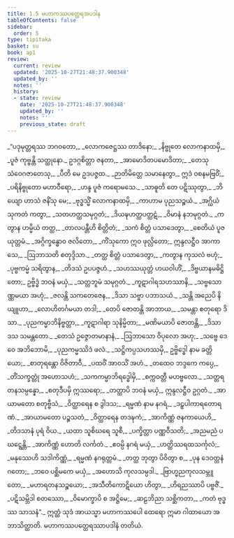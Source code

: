 ```yaml
---
title: 1.5 မဟာကဿပတ္ထေရအပဒါန
tableOfContents: false
sidebar:
  order: 5
type: tipitaka
basket: su
book: ap1
review:
  current: review
  updated: '2025-10-27T21:48:37.900348'
  updated_by: ''
  notes: ''
  history:
  - state: review
    date: '2025-10-27T21:48:37.900348'
    updated_by: ''
    notes: ''
    previous_state: draft
---
```



<ReviewStatus review={frontmatter.review} showDetails={true} />

<HypothesisAnnotation frontmatter={frontmatter} />

<DynamicBreadcrumb />

<Division number="398" book="ap1" e="ch" v="20" p="36">

<Paragraph number="409" type="verses" book="ap1">
_“ပဒုမုတ္တရဿ ဘဂဝတော,_  
_လောကဇေဋ္ဌဿ တာဒိနော;_  
_နိဗ္ဗုတေ လောကနာထမှိ,_  
_ပူဇံ ကုဗ္ဗန္တိ သတ္ထုနော._  

</Paragraph>

</Division>
<Division number="399" book="ap1" e="ch" v="20" p="36">

<Paragraph number="410" type="verses" book="ap1">
ဥဒဂ္ဂစိတ္တာ ဇနတာ,_  
_အာမောဒိတပမောဒိတာ;_  
_တေသု သံဝေဂဇာတေသု,_  
_ပီတိ မေ ဥဒပဇ္ဇထ._  

</Paragraph>

</Division>
<Division number="400" book="ap1" e="ch" v="20" p="36">

<Paragraph number="411" type="verses" book="ap1">
_ဉာတိမိတ္တေ သမာနေတွာ,_  
ဣဒံ ဝစနမဗြဝိံ;_  
_ပရိနိဗ္ဗုတော မဟာဝီရော,_  
_ဟန္ဒ ပူဇံ ကရောမသေ._  

</Paragraph>

</Division>
<Division number="401" book="ap1" e="ch" v="20" p="36">

<Paragraph number="412" type="verses" book="ap1">
_သာဓူတိ တေ ပဋိဿုတွာ,_  
_ဘိယျော ဟာသံ ဇနိံသု မေ;_  
_ဗုဒ္ဓသ္မိံ လောကနာထမှိ,_  
_ကာဟာမ ပုညသဉ္စယံ._  

</Paragraph>

</Division>
<Division number="402" book="ap1" e="ch" v="20" p="37">

<Paragraph number="413" type="verses" book="ap1">
_အဂ္ဃိယံ သုကတံ ကတွာ,_  
_သတဟတ္ထသမုဂ္ဂတံ;_  
_ဒိယဍ္ဎဟတ္ထပတ္ထဋံ,_  
_ဝိမာနံ နဘမုဂ္ဂတံ._  

</Paragraph>

</Division>
<Division number="403" book="ap1" e="ch" v="20" p="37">

<Paragraph number="414" type="verses" book="ap1">
_ကတွာန ဟမ္မိယံ တတ္ထ,_  
_တာလပန္တီဟိ စိတ္တိတံ;_  
_သကံ စိတ္တံ ပသာဒေတွာ,_  
_စေတိယံ ပူဇယုတ္တမံ._  

</Paragraph>

</Division>
<Division number="404" book="ap1" e="ch" v="20" p="37">

<Paragraph number="415" type="verses" book="ap1">
_အဂ္ဂိက္ခန္ဓောဝ ဇလိတော,_  
_ကိံသုကော ဣဝ ဖုလ္လိတော;_  
ဣန္ဒလဋ္ဌီဝ အာကာသေ,_  
_ဩဘာသတိ စတုဒ္ဒိသာ._  

</Paragraph>

</Division>
<Division number="405" book="ap1" e="ch" v="20" p="37">

<Paragraph number="416" type="verses" book="ap1">
_တတ္ထ စိတ္တံ ပသာဒေတွာ,_  
_ကတွာန ကုသလံ ဗဟုံ;_  
_ပုဗ္ဗကမ္မံ သရိတွာန,_  
_တိဒသံ ဥပပဇ္ဇဟံ._  

</Paragraph>

</Division>
<Division number="406" book="ap1" e="ch" v="20" p="37">

<Paragraph number="417" type="verses" book="ap1">
_သဟဿယုတ္တံ ဟယဝါဟိံ,_  
_ဒိဗ္ဗယာနမဓိဋ္ဌိတော;_  
ဥဗ္ဗိဒ္ဓံ ဘဝနံ မယှံ,_  
_သတ္တဘူမံ သမုဂ္ဂတံ._  

</Paragraph>

</Division>
<Division number="407" book="ap1" e="ch" v="20" p="37">

<Paragraph number="418" type="verses" book="ap1">
_ကူဋာဂါရသဟဿာနိ,_  
_သဗ္ဗသောဏ္ဏမယာ အဟုံ;_  
_ဇလန္တိ သကတေဇေန,_  
_ဒိသာ သဗ္ဗာ ပဘာသယံ._  

</Paragraph>

</Division>
<Division number="408" book="ap1" e="ch" v="20" p="37">

<Paragraph number="419" type="verses" book="ap1">
_သန္တိ အညေပိ နိယျူဟာ,_  
_လောဟိတင်္ဂမယာ တဒါ;_  
_တေပိ ဇောတန္တိ အာဘာယ,_  
_သမန္တာ စတုရော ဒိသာ._  

</Paragraph>

</Division>
<Division number="409" book="ap1" e="ch" v="20" p="37">

<Paragraph number="420" type="verses" book="ap1">
_ပုညကမ္မာဘိနိဗ္ဗတ္တာ,_  
_ကူဋာဂါရာ သုနိမ္မိတာ;_  
_မဏိမယာပိ ဇောတန္တိ,_  
_ဒိသာ ဒသ သမန္တတော._  

</Paragraph>

</Division>
<Division number="410" book="ap1" e="ch" v="20" p="37">

<Paragraph number="421" type="verses" book="ap1">
_တေသံ ဥဇ္ဇောတမာနာနံ,_  
_ဩဘာသော ဝိပုလော အဟု;_  
_သဗ္ဗေ ဒေဝေ အဘိဘောမိ,_  
_ပုညကမ္မဿိဒံ ဖလံ._  

</Paragraph>

</Division>
<Division number="411" book="ap1" e="ch" v="20" p="37">

<Paragraph number="422" type="verses" book="ap1">
_သဋ္ဌိကပ္ပသဟဿမှိ,_  
ဥဗ္ဗိဒ္ဓေါ နာမ ခတ္တိယော;_  
_စာတုရန္တော ဝိဇိတာဝီ,_  
_ပထဝိံ အာဝသိံ အဟံ._  

</Paragraph>

</Division>
<Division number="412" book="ap1" e="ch" v="20" p="37">

<Paragraph number="423" type="verses" book="ap1">
_တထေဝ ဘဒ္ဒကေ ကပ္ပေ,_  
_တိံသက္ခတ္တုံ အဟောသဟံ;_  
_သကကမ္မာဘိရဒ္ဓေါမှိ,_  
_စက္ကဝတ္တီ မဟဗ္ဗလော._  

</Paragraph>

</Division>
<Division number="413" book="ap1" e="ch" v="20" p="37">

<Paragraph number="424" type="verses" book="ap1">
_သတ္တရတနသမ္ပန္နော,_  
_စတုဒီပမှိ ဣဿရော;_  
_တတ္ထာပိ ဘဝနံ မယှံ,_  
ဣန္ဒလဋ္ဌီဝ ဥဂ္ဂတံ._  

</Paragraph>

</Division>
<Division number="414" book="ap1" e="ch" v="20" p="37">

<Paragraph number="425" type="verses" book="ap1">
_အာယာမတော စတုဗ္ဗီသံ,_  
_ဝိတ္ထာရေန စ ဒွါဒသ;_  
_ရမ္မဏံ နာမ နဂရံ,_  
_ဒဠှပါကာရတောရဏံ._  

</Paragraph>

</Division>
<Division number="415" book="ap1" e="ch" v="20" p="38">

<Paragraph number="426" type="verses" book="ap1">
_အာယာမတော ပဉ္စသတံ,_  
_ဝိတ္ထာရေန တဒဍ္ဎကံ;_  
_အာကိဏ္ဏံ ဇနကာယေဟိ,_  
_တိဒသာနံ ပုရံ ဝိယ._  

</Paragraph>

</Division>
<Division number="416" book="ap1" e="ch" v="20" p="38">

<Paragraph number="427" type="verses" book="ap1">
_ယထာ သူစိဃရေ သူစီ,_  
_ပက္ခိတ္တာ ပဏ္ဏဝီသတိ;_  
_အညမညံ ပဃဋ္ဋေန္တိ,_  
_အာကိဏ္ဏံ ဟောတိ လင်္ကတံ._  

</Paragraph>

</Division>
<Division number="417" book="ap1" e="ch" v="20" p="38">

<Paragraph number="428" type="verses" book="ap1">
_ဧဝမ္ပိ နဂရံ မယှံ,_  
_ဟတ္ထိဿရထသင်္ကုလံ;_  
_မနုဿေဟိ သဒါကိဏ္ဏံ,_  
_ရမ္မဏံ နဂရုတ္တမံ._  

</Paragraph>

</Division>
<Division number="418" book="ap1" e="ch" v="20" p="38">

<Paragraph number="429" type="verses" book="ap1">
_တတ္ထ ဘုတွာ ပိဝိတွာ စ,_  
_ပုန ဒေဝတ္တနံ ဂတော;_  
_ဘဝေ ပစ္ဆိမကေ မယှံ,_  
_အဟောသိ ကုလသမ္ပဒါ._  

</Paragraph>

</Division>
<Division number="419" book="ap1" e="ch" v="20" p="38">

<Paragraph number="430" type="verses" book="ap1">
_ဗြာဟ္မညကုလသမ္ဘူတော,_  
_မဟာရတနသဉ္စယော;_  
_အသီတိကောဋိယော ဟိတွာ,_  
_ဟိရညဿာပိ ပဗ္ဗဇိံ._  

</Paragraph>

</Division>
<Division number="420" book="ap1" e="ch" v="20" p="38">

<Paragraph number="431" type="verses" book="ap1">
_ပဋိသမ္ဘိဒါ စတဿော,_  
_ဝိမောက္ခာပိ စ အဋ္ဌိမေ;_  
_ဆဠဘိညာ သစ္ဆိကတာ,_  
_ကတံ ဗုဒ္ဓဿ သာသနံ”._  

</Paragraph>

<Paragraph number="432" book="ap1">
ဣတ္ထံ သုဒံ အာယသ္မာ မဟာကဿပေါ ထေရော ဣမာ ဂါထာယော အဘာသိတ္ထာတိ.

</Paragraph>
</Division>

<Paragraph number="433" type="center" book="ap1">
မဟာကဿပတ္ထေရဿာပဒါနံ တတိယံ.
</Paragraph>